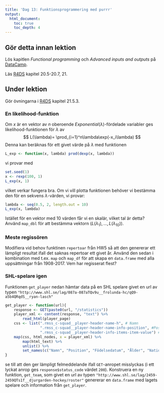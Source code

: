 ```yaml
---
title: 'Dag 13: Funktionsprogrammering med purrr'
output:
  html_document:
    toc: true
    toc_depth: 4    
---
```


## Gör detta innan lektion

Lös kapitlen *Functional programming* och *Advanced inputs and outputs* på [DataCamp](https://www.datacamp.com/groups/statistisk-databehandling-vt18).

Läs [R4DS](http://r4ds.had.co.nz/) kapitel 20.5-20.7, 21.

## Under lektion

Gör övningarna i [R4DS](http://r4ds.had.co.nz/iteration.html#exercises-58) kapitel 21.5.3.

### En likelihood-funktion

Om $x$ är en vektor av $n$ oberoende $Exponential(\lambda)$-fördelade variabler ges likelihood-funktionen för $\lambda$ av
$$
L(\lambda)= \prod_{i=1}^n\lambda\exp(-x_i\lambda)
$$
Denna kan beräknas för ett givet värde på $\lambda$ med funktionen
```r
L_exp <- function(x, lambda) prod(dexp(x, lambda))
```
vi provar med
```r
set.seed(1)
x <- rexp(100, 1)
L_exp(x, 1)
```
vilket verkar fungera bra. Om vi vill plotta funktionen behöver vi bestämma den för en sekvens $\lambda$-värden, vi provar:
```r
lambda <- seq(0.5, 2, length.out = 10)
L_exp(x, lambda)
```
Istället för en vektor med 10 värden får vi en skalär, vilket tal är detta? Använd `map_dbl` för att bestämma vektorn $(L(\lambda_1), \ldots, L(\lambda_{10}))$.


### Meste regissören

Modifiera vid behov funktinen `repertoar` från HW5 så att den genererar ett 
lämpligt resultat ifall det saknas repertoar ett givet år. Använd den sedan i
kombination med t.ex. `map` och `map_df` för att skapa en `data.frame` med alla 
uppsättningar från 1908-2017. Vem har regisserat flest?

### SHL-spelare igen

Funktionen `get_player` nedan hämtar data på en SHL spelare givet en url av typen `"http://www.shl.se/lag/087a-087aTQv9u__frolunda-hc/qQ9-a5b4QRqdS__ryan-lasch"`

```r
get_player <- function(url){
    response <- GET(paste0(url, "/statistics"))
    player_xml <- content(response, "text") %>% 
        read_html(player_page)
    css <- list(".rmss_c-squad__player-header-name-h", # Namn
                ".rmss_c-squad__player-header-name-info-position", #Position
                ".rmss_c-squad__player-header-info-items-item-value") # Info
    map(css, html_nodes, x = player_xml) %>% 
        map(html_text) %>% 
        unlist() %>% 
        set_names(c("Namn", "Position", "Födelsedatum", "Ålder", "Nationalitet", "Längd", "Vikt", "Skjuter"))
}
```
se till att den ger lämpligt felmeddelande ifall `GET`-anropet misslyckas (i ett lyckat anrop ges `response$status_code` värdet `200`). Konstruera en ny funktion, `get_team`, som givet en url av typen `"http://www.shl.se/lag/2459-2459QTs1f__djurgarden-hockey/roster"` genererar en `data.frame` med lagets spelare och information från `get_player`.

